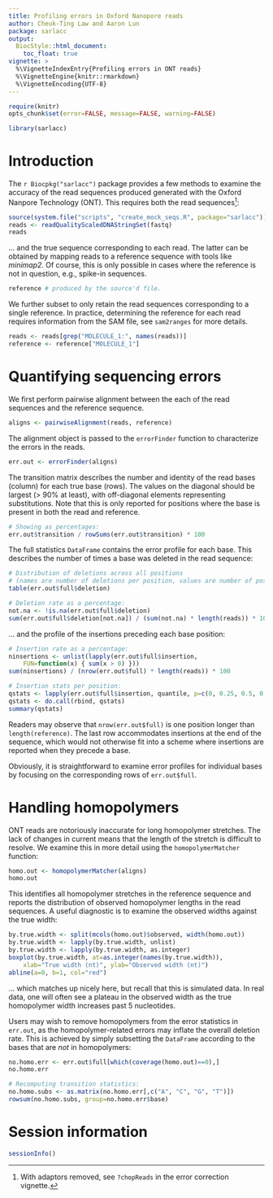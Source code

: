 ```yaml
---
title: Profiling errors in Oxford Nanopore reads
author: Cheuk-Ting Law and Aaron Lun
package: sarlacc
output: 
  BiocStyle::html_document:
    toc_float: true
vignette: >
  %\VignetteIndexEntry{Profiling errors in ONT reads}
  %\VignetteEngine{knitr::rmarkdown}
  %\VignetteEncoding{UTF-8}
---
```



```r
require(knitr)
opts_chunk$set(error=FALSE, message=FALSE, warning=FALSE)
```

```r
library(sarlacc)
```

# Introduction

The `r Biocpkg("sarlacc")` package provides a few methods to examine the accuracy of the read sequences produced generated with the Oxford Nanpore Technology (ONT).
This requires both the read sequences^[With adaptors removed, see `?chopReads` in the error correction vignette.]:

```r
source(system.file("scripts", "create_mock_seqs.R", package="sarlacc"))
reads <- readQualityScaledDNAStringSet(fastq)
reads
```

... and the true sequence corresponding to each read.
The latter can be obtained by mapping reads to a reference sequence with tools like _minimap2_.
Of course, this is only possible in cases where the reference is not in question, e.g., spike-in sequences.

```r
reference # produced by the source'd file.
```

We further subset to only retain the read sequences corresponding to a single reference.
In practice, determining the reference for each read requires information from the SAM file, see `sam2ranges` for more details.

```r
reads <- reads[grep("MOLECULE_1:", names(reads))]
reference <- reference["MOLECULE_1"]
```

# Quantifying sequencing errors

We first perform pairwise alignment between the each of the read sequences and the reference sequence.

```r
aligns <- pairwiseAlignment(reads, reference)
```

The alignment object is passed to the `errorFinder` function to characterize the errors in the reads.

```r
err.out <- errorFinder(aligns)
```

The transition matrix describes the number and identity of the read bases (column) for each true base (rows).
The values on the diagonal should be largest (> 90% at least), with off-diagonal elements representing substitutions.
Note that this is only reported for positions where the base is present in both the read and reference.

```r
# Showing as percentages:
err.out$transition / rowSums(err.out$transition) * 100
```

The full statistics `DataFrame` contains the error profile for each base.
This describes the number of times a base was deleted in the read sequence:

```r
# Distribution of deletions across all positions
# (names are number of deletions per position, values are number of positions).
table(err.out$full$deletion)

# Deletion rate as a percentage:
not.na <- !is.na(err.out$full$deletion)
sum(err.out$full$deletion[not.na]) / (sum(not.na) * length(reads)) * 100
```

... and the profile of the insertions preceding each base position:

```r
# Insertion rate as a percentage:
ninsertions <- unlist(lapply(err.out$full$insertion, 
    FUN=function(x) { sum(x > 0) }))
sum(ninsertions) / (nrow(err.out$full) * length(reads)) * 100

# Insertion stats per position:
qstats <- lapply(err.out$full$insertion, quantile, p=c(0, 0.25, 0.5, 0.75, 1))
qstats <- do.call(rbind, qstats) 
summary(qstats)
```

Readers may observe that `nrow(err.out$full)` is one position longer than `length(reference)`.
The last row accommodates insertions at the end of the sequence, which would not otherwise fit into a scheme where insertions are reported when they precede a base.

Obviously, it is straightforward to examine error profiles for individual bases by focusing on the corresponding rows of `err.out$full`.

# Handling homopolymers

ONT reads are notoriously inaccurate for long homopolymer stretches.
The lack of changes in current means that the length of the stretch is difficult to resolve.
We examine this in more detail using the `homopolymerMatcher` function:

```r
homo.out <- homopolymerMatcher(aligns)
homo.out
```

This identifies all homopolymer stretches in the reference sequence and reports the distribution of observed homopolymer lengths in the read sequences.
A useful diagnostic is to examine the observed widths against the true width:

```r
by.true.width <- split(mcols(homo.out)$observed, width(homo.out))
by.true.width <- lapply(by.true.width, unlist) 
by.true.width <- lapply(by.true.width, as.integer) 
boxplot(by.true.width, at=as.integer(names(by.true.width)),
    xlab="True width (nt)", ylab="Observed width (nt)")
abline(a=0, b=1, col="red")
```

... which matches up nicely here, but recall that this is simulated data.
In real data, one will often see a plateau in the observed width as the true homopolymer width increases past 5 nucleotides.

Users may wish to remove homopolymers from the error statistics in `err.out`, as the homopolymer-related errors may inflate the overall deletion rate.
This is achieved by simply subsetting the `DataFrame` according to the bases that are _not_ in homopolymers:

```r
no.homo.err <- err.out$full[which(coverage(homo.out)==0),]
no.homo.err

# Recomputing transition statistics:
no.homo.subs <- as.matrix(no.homo.err[,c("A", "C", "G", "T")])
rowsum(no.homo.subs, group=no.homo.err$base)
```

# Session information

```r
sessionInfo()
```
